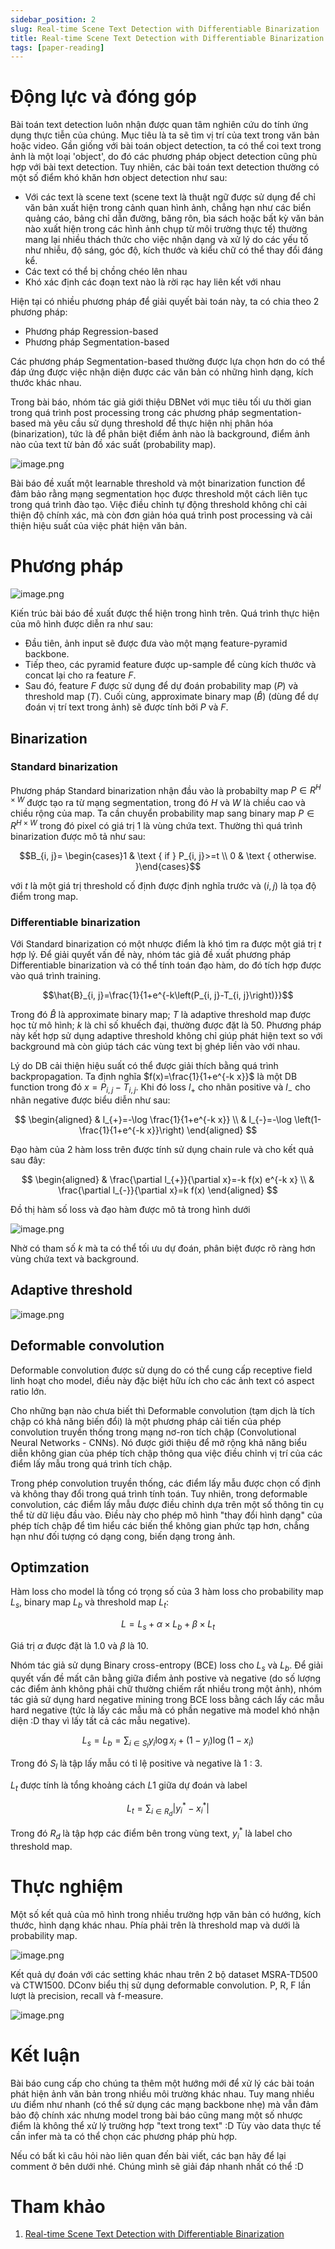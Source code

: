 ---
sidebar_position: 2
slug: Real-time Scene Text Detection with Differentiable Binarization
title: Real-time Scene Text Detection with Differentiable Binarization
tags: [paper-reading]
---

# Động lực và đóng góp

Bài toán text detection luôn nhận được quan tâm nghiên cứu do tính ứng dụng thực tiễn của chúng. Mục tiêu là ta sẽ tìm vị trí của text trong văn bản hoặc video. Gần giống với bài toán object detection, ta có thể coi text trong ảnh là một loại 'object', do đó các phương pháp object detection cũng phù hợp với bài text detection. Tuy nhiên, các bài toán text detection thường có một số điểm khó khăn hơn object detection như sau:

- Với các text là scene text (scene text là thuật ngữ được sử dụng để chỉ văn bản xuất hiện trong cảnh quan hình ảnh, chẳng hạn như các biển quảng cáo, bảng chỉ dẫn đường, băng rôn, bìa sách hoặc bất kỳ văn bản nào xuất hiện trong các hình ảnh chụp từ môi trường thực tế) thường mang lại nhiều thách thức cho việc nhận dạng và xử lý do các yếu tố như nhiễu, độ sáng, góc độ, kích thước và kiểu chữ có thể thay đổi đáng kể.
- Các text có thể bị chồng chéo lên nhau
- Khó xác định các đoạn text nào là rời rạc hay liên kết với nhau

Hiện tại có nhiều phương pháp để giải quyết bài toán này, ta có chia theo 2 phương pháp:

- Phương pháp Regression-based
- Phương pháp Segmentation-based

Các phương pháp Segmentation-based thường được lựa chọn hơn do có thể đáp ứng được việc nhận diện được các văn bản có những hình dạng, kích thước khác nhau.

Trong bài báo, nhóm tác giả giới thiệu DBNet với mục tiêu tối ưu thời gian trong quá trình post processing trong các phương pháp segmentation-based mà yêu cầu sử dụng threshold để thực hiện nhị phân hóa (binarization), tức là để phân biệt điểm ảnh nào là background, điểm ảnh nào của text từ bản đồ xác suất (probability map).

![image.png](https://images.viblo.asia/56126780-77a0-4cf6-abdc-105e4a5f2835.png)

Bài báo đề xuất một learnable threshold và một binarization function để đảm bảo rằng mạng segmentation học được threshold một cách liên tục trong quá trình đào tạo. Việc điều chỉnh tự động threshold không chỉ cải thiện độ chính xác, mà còn đơn giản hóa quá trình post processing và cải thiện hiệu suất của việc phát hiện văn bản.

# Phương pháp

![image.png](https://images.viblo.asia/f664361b-fb55-4757-8054-3c0fc34ce231.png)

Kiến trúc bài báo đề xuất được thể hiện trong hình trên. Quá trình thực hiện của mô hình được diễn ra như sau:

- Đầu tiên, ảnh input sẽ được đưa vào một mạng feature-pyramid backbone.
- Tiếp theo, các pyramid feature được up-sample để cùng kích thước và concat lại cho ra feature $F$.
- Sau đó, feature $F$ được sử dụng để dự đoán probability map ($P$) và threshold map ($T$). Cuối cùng, approximate binary map ($\hat{B}$) (dùng để dự đoán vị trí text trong ảnh) sẽ được tính bởi $P$ và $F$.

## Binarization

### Standard binarization

Phương pháp Standard binarization nhận đầu vào là probabilty map $P \in R^{H \times W}$ được tạo ra từ mạng segmentation, trong đó $H$ và $W$ là chiều cao và chiều rộng của map. Ta cần chuyển probability map sang binary map $P \in R^{H \times W}$ trong đó pixel có giá trị 1 là vùng chứa text. Thường thì quá trình binarization được mô tả như sau:

$$B_{i, j}= \begin{cases}1 & \text { if } P_{i, j}>=t \\ 0 & \text { otherwise. }\end{cases}$$

với $t$ là một giá trị threshold cố định được định nghĩa trước và $(i, j)$ là tọa độ điểm trong map.

### Differentiable binarization

Với Standard binarization có một nhược điểm là khó tìm ra được một giá trị $t$ hợp lý. Để giải quyết vấn đề này, nhóm tác giả đề xuất phương pháp Differentiable binarization và có thể tính toán đạo hàm, do đó tích hợp được vào quá trình training.

$$\hat{B}_{i, j}=\frac{1}{1+e^{-k\left(P_{i, j}-T_{i, j}\right)}}$$

Trong đó $\hat{B}$ là approximate binary map; $T$ là adaptive threshold map được học từ mô hình; $k$ là chỉ số khuếch đại, thường được đặt là 50. Phương pháp này kết hợp sử dụng adaptive threshold không chỉ giúp phát hiện text so với background mà còn giúp tách các vùng text bị ghép liền vào với nhau.

Lý do DB cải thiện hiệu suất có thể được giải thích bằng quá trình backpropagation. Ta định nghĩa $f(x)=\frac{1}{1+e^{-k x}}$ là một DB function trong đó $x=P_{i,j} - T_{i,j}$. Khi đó loss $l_{+}$ cho nhãn positive và $l_{-}$ cho nhãn negative được biểu diễn như sau:

$$
\begin{aligned}
& l_{+}=-\log \frac{1}{1+e^{-k x}} \\
& l_{-}=-\log \left(1-\frac{1}{1+e^{-k x}}\right)
\end{aligned}
$$

Đạo hàm của 2 hàm loss trên được tính sử dụng chain rule và cho kết quả sau đây:

$$
\begin{aligned}
& \frac{\partial l_{+}}{\partial x}=-k f(x) e^{-k x} \\
& \frac{\partial l_{-}}{\partial x}=k f(x)
\end{aligned}
$$

Đồ thị hàm số loss và đạo hàm được mô tả trong hình dưới

![image.png](https://images.viblo.asia/10e32afa-3d4a-4259-8f83-0c7516d502a6.png)

Nhờ có tham số $k$ mà ta có thể tối ưu dự đoán, phân biệt được rõ ràng hơn vùng chứa text và background.

## Adaptive threshold

![image.png](https://images.viblo.asia/a7d62104-2329-4a34-b0e8-983e2e6e1130.png)

## Deformable convolution

Deformable convolution được sử dụng do có thể cung cấp receptive field linh hoạt cho model, điều này đặc biệt hữu ích cho các ảnh text có aspect ratio lớn.

Cho những bạn nào chưa biết thì Deformable convolution (tạm dịch là tích chập có khả năng biến đổi) là một phương pháp cải tiến của phép convolution truyền thống trong mạng nơ-ron tích chập (Convolutional Neural Networks - CNNs). Nó được giới thiệu để mở rộng khả năng biểu diễn không gian của phép tích chập thông qua việc điều chỉnh vị trí của các điểm lấy mẫu trong quá trình tích chập.

Trong phép convolution truyền thống, các điểm lấy mẫu được chọn cố định và không thay đổi trong quá trình tính toán. Tuy nhiên, trong deformable convolution, các điểm lấy mẫu được điều chỉnh dựa trên một số thông tin cụ thể từ dữ liệu đầu vào. Điều này cho phép mô hình "thay đổi hình dạng" của phép tích chập để tìm hiểu các biến thể không gian phức tạp hơn, chẳng hạn như đối tượng có dạng cong, biến dạng trong ảnh.

## Optimzation

Hàm loss cho model là tổng có trọng số của 3 hàm loss cho probability map $L_s$, binary map $L_b$ và threshold map $L_t$:

$$L=L_s+\alpha \times L_b+\beta \times L_t$$

Giá trị $\alpha$ được đặt là 1.0 và $\beta$ là 10.

Nhóm tác giả sử dụng Binary cross-entropy (BCE) loss cho $L_s$ và $L_b$. Để giải quyết vấn đề mất cân bằng giữa điểm ảnh postive và negative (do số lượng các điểm ảnh không phải chữ thường chiếm rất nhiều trong một ảnh), nhóm tác giả sử dụng hard negative mining trong BCE loss bằng cách lấy các mẫu hard negative (tức là lấy các mẫu mà có phần negative mà model khó nhận diện :D thay vì lấy tất cả các mẫu negative).

$$L_s=L_b=\sum_{i \in S_l} y_i \log x_i+\left(1-y_i\right) \log \left(1-x_i\right)$$

Trong đó $S_l$ là tập lấy mẫu có tỉ lệ positive và negative là 1 : 3.

$L_t$ được tính là tổng khoảng cách $L1$ giữa dự đoán và label

$$L_t=\sum_{i \in R_d}\left|y_i^*-x_i^*\right|$$

Trong đó $R_d$ là tập hợp các điểm bên trong vùng text, $y^*_i$ là label cho threshold map.

# Thực nghiệm

Một số kết quả của mô hình trong nhiều trường hợp văn bản có hướng, kích thước, hình dạng khác nhau. Phía phải trên là threshold map và dưới là probability map.

![image.png](https://images.viblo.asia/e62256da-54a6-4e64-919b-607f69f4c2ec.png)

Kết quả dự đoán với các setting khác nhau trên 2 bộ dataset MSRA-TD500 và CTW1500. DConv biểu thị sử dụng deformable convolution. P, R, F lần lượt là precision, recall và f-measure.

![image.png](https://images.viblo.asia/601db22b-1e63-4675-a184-9df428b1b6bf.png)

# Kết luận

Bài báo cung cấp cho chúng ta thêm một hướng mới để xử lý các bài toán phát hiện ảnh văn bản trong nhiều môi trường khác nhau. Tuy mang nhiều ưu điểm như nhanh (có thể sử dụng các mạng backbone nhẹ) mà vẫn đảm bảo độ chính xác nhưng model trong bài báo cũng mang một số nhược điểm là không thể xử lý trường hợp "text trong text" :D Tùy vào data thực tế cần infer mà ta có thể chọn các phương pháp phù hợp.

Nếu có bất kì câu hỏi nào liên quan đến bài viết, các bạn hãy để lại comment ở bên dưới nhé. Chúng mình sẽ giải đáp nhanh nhất có thể :D

# Tham khảo

1. [Real-time Scene Text Detection with Differentiable Binarization](https://arxiv.org/pdf/1911.08947.pdf 'paper')
